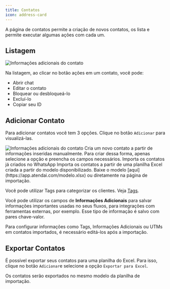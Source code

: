 ```yaml
---
title: Contatos
icon: address-card
---
```


A página de contatos permite a criação de novos contatos, os lista e permite executar algumas ações com cada um.

## Listagem

<Frame>
  <img
    src="/images/contacts/contacts.png"
    alt="Informações adicionais do contato"
    className="rounded-lg"
  />
</Frame>

Na listagem, ao clicar no botão ações em um contato, você pode:
- Abrir chat
- Editar o contato
- Bloquear ou desbloqueá-lo
- Excluí-lo
- Copiar seu ID

## Adicionar Contato

Para adicionar contatos você tem 3 opções. Clique no botão `Adicionar` para visualizá-las.

<Frame>
  <img
    src="/images/contacts/add-contact.png"
    alt="Informações adicionais do contato"
    className="rounded-lg"
    width={300}
  />
</Frame>

<Tabs>
  <Tab title="Adicionar Novo">
    Cria um novo contato a partir de informações inseridas manualmente.
    Para criar dessa forma, apenas selecione a opção e preencha os campos necessários.
  </Tab>
  <Tab title="Importar do WhatsApp">
    Importa os contatos já criados no WhatsApp
  </Tab>
  <Tab title="Importar do Excel">
    Importa os contatos a partir de uma planilha Excel criada a partir do modelo disponibilizado.
    Baixe o modelo [aqui](https://app.atendai.com/modelo.xlsx) ou diretamente na página de importação.
  </Tab>
</Tabs>

Você pode utilizar Tags para categorizar os clientes. Veja [Tags](/tags).

Você pode utilizar os campos de **Informações Adicionais** para salvar informações importantes usadas no seus fluxos, para integrações com ferramentas externas, por exemplo. Esse tipo de informação é salvo com pares chave-valor.

<Note>Para configurar informações como Tags, Informações Adicionais ou UTMs em contatos importados, é necessário editá-los após a importação.</Note>

## Exportar Contatos

É possível exportar seus contatos para uma planilha do Excel. Para isso, clique no botão `Adicionar`e selecione a opção `Exportar para Excel`.

Os contatos serão exportados no mesmo modelo da planilha de importação.

